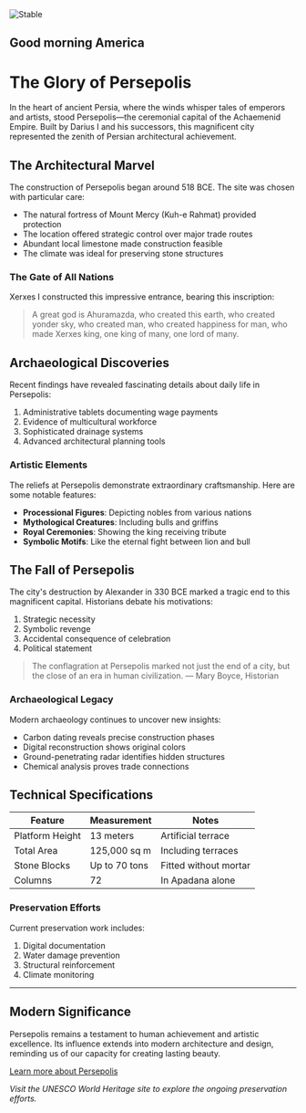
<div className="hidden relative w-full h-[400px] overflow-hidden">
  <Image
    src="/stable.png"
    width={1000}
    height={300}
    alt="Stable"
    className="object-cover object-bottom w-full h-full"
  />
  <h2 className="absolute top-1/2 left-1/2 transform -translate-x-1/2 -translate-y-1/2 text-white text-4xl font-bold text-center">
    Good morning America
  </h2>
</div>


# The Glory of Persepolis

In the heart of ancient Persia, where the winds whisper tales of emperors and artists, stood Persepolis—the ceremonial capital of the Achaemenid Empire. Built by Darius I and his successors, this magnificent city represented the zenith of Persian architectural achievement.

## The Architectural Marvel

The construction of Persepolis began around 518 BCE. The site was chosen with particular care:

* The natural fortress of Mount Mercy (Kuh-e Rahmat) provided protection
* The location offered strategic control over major trade routes
* Abundant local limestone made construction feasible
* The climate was ideal for preserving stone structures

### The Gate of All Nations

Xerxes I constructed this impressive entrance, bearing this inscription:

> A great god is Ahuramazda, who created this earth, who created yonder sky, who created man, who created happiness for man, who made Xerxes king, one king of many, one lord of many.

## Archaeological Discoveries

Recent findings have revealed fascinating details about daily life in Persepolis:

1. Administrative tablets documenting wage payments
2. Evidence of multicultural workforce
3. Sophisticated drainage systems
4. Advanced architectural planning tools

### Artistic Elements

The reliefs at Persepolis demonstrate extraordinary craftsmanship. Here are some notable features:

* **Processional Figures**: Depicting nobles from various nations
* **Mythological Creatures**: Including bulls and griffins
* **Royal Ceremonies**: Showing the king receiving tribute
* **Symbolic Motifs**: Like the eternal fight between lion and bull

## The Fall of Persepolis

The city's destruction by Alexander in 330 BCE marked a tragic end to this magnificent capital. Historians debate his motivations:

1. Strategic necessity
2. Symbolic revenge
3. Accidental consequence of celebration
4. Political statement

> The conflagration at Persepolis marked not just the end of a city, but the close of an era in human civilization.
> — Mary Boyce, Historian

### Archaeological Legacy

Modern archaeology continues to uncover new insights:

* Carbon dating reveals precise construction phases
* Digital reconstruction shows original colors
* Ground-penetrating radar identifies hidden structures
* Chemical analysis proves trade connections

## Technical Specifications

| Feature | Measurement | Notes |
|---------|-------------|-------|
| Platform Height | 13 meters | Artificial terrace |
| Total Area | 125,000 sq m | Including terraces |
| Stone Blocks | Up to 70 tons | Fitted without mortar |
| Columns | 72 | In Apadana alone |

### Preservation Efforts

Current preservation work includes:

1. Digital documentation
2. Water damage prevention
3. Structural reinforcement
4. Climate monitoring

---

## Modern Significance

Persepolis remains a testament to human achievement and artistic excellence. Its influence extends into modern architecture and design, reminding us of our capacity for creating lasting beauty.

[Learn more about Persepolis](https://whc.unesco.org/en/list/114/)

*Visit the UNESCO World Heritage site to explore the ongoing preservation efforts.*

